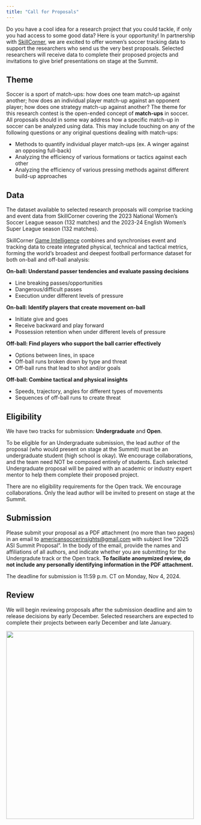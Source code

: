 ```yaml
---
title: "Call for Proposals"
---
```


Do you have a cool idea for a research project that you could tackle, if only you had access to some good data? Here is your opportunity! In partnership with [SkillCorner](https://www.skillcorner.com){target="_blank"}, we are excited to offer women's soccer tracking data to support the researchers who send us the very best proposals. Selected researchers will receive data to complete their proposed projects and invitations to give brief presentations on stage at the Summit.

## Theme

Soccer is a sport of match-ups: how does one team match-up against another; how does an individual player match-up against an opponent player; how does one strategy match-up against another? The theme for this research contest is the open-ended concept of **match-ups** in soccer. All proposals should in some way address how a specific match-up in soccer can be analyzed using data. This may include touching on any of the following questions or any original questions dealing with match-ups:

- Methods to quantify individual player match-ups (ex. A winger against an opposing full-back)
- Analyzing the efficiency of various formations or tactics against each other
- Analyzing the efficiency of various pressing methods against different build-up approaches 

## Data

The dataset available to selected research proposals will comprise tracking and event data from SkillCorner covering the 2023 National Women's Soccer League season (132 matches) and the 2023-24 English Women's Super League season (132 matches).

SkillCorner [Game Intelligence](https://skillcorner.com/contextual-data){target="_blank"} combines and synchronises event and tracking data to create integrated physical, technical and tactical metrics, forming the world’s broadest and deepest football performance dataset for both on-ball and off-ball analysis:

**On-ball: Understand passer tendencies and evaluate passing decisions**

- Line breaking passes/opportunities
- Dangerous/difficult passes
- Execution under different levels of pressure

**On-ball: Identify players that create movement on-ball**

- Initiate give and goes
- Receive backward and play forward
- Possession retention when under different levels of pressure

**Off-ball: Find players who support the ball carrier effectively**

- Options between lines, in space
- Off-ball runs broken down by type and threat
- Off-ball runs that lead to shot and/or goals

**Off-ball: Combine tactical and physical insights**

- Speeds, trajectory, angles for different types of movements
- Sequences of off-ball runs to create threat

## Eligibility

We have two tracks for submission: **Undergraduate** and **Open**.

To be eligible for an Undergraduate submission, the lead author of the proposal (who would present on stage at the Summit) must be an undergraduate student (high school is okay). We encourage collaborations, and the team need NOT be composed entirely of students. Each selected Undergraduate proposal will be paired with an academic or industry expert mentor to help them complete their proposed project.

There are no eligibility requirements for the Open track. We encourage collaborations. Only the lead author will be invited to present on stage at the Summit.

## Submission

Please submit your proposal as a PDF attachment (no more than two pages) in an email to [americansoccerinsights@gmail.com](mailto:americansoccerinsights@gmail.com) with subject line "2025 ASI Summit Proposal". In the body of the email, provide the names and affiliations of all authors, and indicate whether you are submitting for the Undergradute track or the Open track. **To faciliate anonymized review, do not include any personally identifying information in the PDF attachment.**

The deadline for submission is 11:59 p.m. CT on Monday, Nov 4, 2024.

## Review

We will begin reviewing proposals after the submission deadline and aim to release decisions by early December. Selected researchers are expected to complete their projects between early December and late January.

[![](assets/rice.png){width=500 fig-align="center"}](https://sport.rice.edu/sport-analytics-major){target="_blank"}
